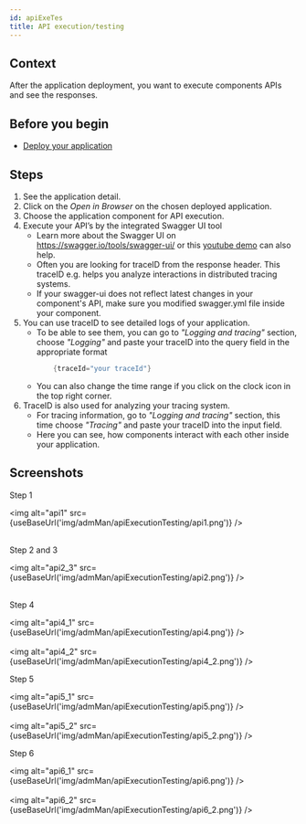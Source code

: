```yaml
---
id: apiExeTes
title: API execution/testing
---
```



## Context

After the application deployment, you want to execute components APIs and see the responses.

## Before you begin

- [Deploy your application](../admMan/depApp/)

## Steps

1. See the application detail.
2. Click on the _Open in Browser_ on the chosen deployed application.
3. Choose the application component for API execution.
4. Execute your API’s by the integrated Swagger UI tool
    - Learn more about the Swagger UI on https://swagger.io/tools/swagger-ui/ or this [youtube demo](https://www.youtube.com/watch?v=Nymyc8-WeHM) can also help.
    - Often you are looking for traceID from the response header. This traceID e.g. helps you analyze interactions in distributed tracing systems. 
    -  If your swagger-ui does not reflect latest changes in your component's API, make sure you modified swagger.yml file inside your component. 
5. You can use traceID to see detailed logs of your application. 
    - To be able to see them, you can go to _"Logging and tracing"_ section, choose _"Logging"_ and paste your traceID into the query field in the appropriate format
        ```java
            {traceId="your traceId"}
        ```
    - You can also change the time range if you click on the clock icon in the top right corner.
6. TraceID is also used for analyzing your tracing system. 
    - For tracing information, go to _"Logging and tracing"_ section, this time choose  _"Tracing"_ and paste your traceID into the input field.
    - Here you can see, how components interact with each other inside your application.

## Screenshots

Step 1

<img alt="api1" src={useBaseUrl('img/admMan/apiExecutionTesting/api1.png')} />
<br/><br/>

Step 2 and 3

<img alt="api2_3" src={useBaseUrl('img/admMan/apiExecutionTesting/api2.png')} />
<br/><br/>

Step 4

<img alt="api4_1" src={useBaseUrl('img/admMan/apiExecutionTesting/api4.png')} />
<br/><br/>
<img alt="api4_2" src={useBaseUrl('img/admMan/apiExecutionTesting/api4_2.png')} />

Step 5

<img alt="api5_1" src={useBaseUrl('img/admMan/apiExecutionTesting/api5.png')} />
<br/><br/>
<img alt="api5_2" src={useBaseUrl('img/admMan/apiExecutionTesting/api5_2.png')} />

Step 6

<img alt="api6_1" src={useBaseUrl('img/admMan/apiExecutionTesting/api6.png')} />
<br/><br/>
<img alt="api6_2" src={useBaseUrl('img/admMan/apiExecutionTesting/api6_2.png')} />